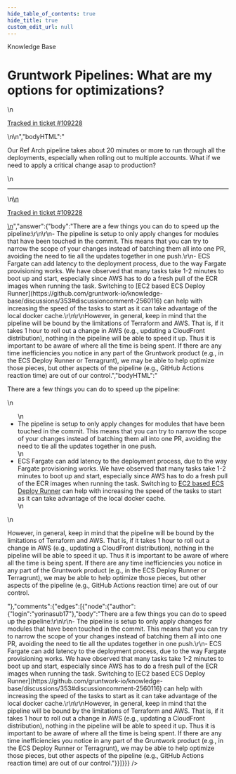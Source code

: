 ```yaml
---
hide_table_of_contents: true
hide_title: true
custom_edit_url: null
---
```



<CenterLayout>
<span class="title">Knowledge Base</span>
<h1>Gruntwork Pipelines: What are my options for optimizations?</h1>
<GitHub json={{"id":"D_kwDOF8slf84AQs-_","number":553,"author":{"login":"yorinasub17"},"title":"Gruntwork Pipelines: What are my options for optimizations?","body":"\nOur Ref Arch pipeline takes about 20 minutes or more to run through all the deployments, especially when rolling out to multiple accounts. What if we need to apply a critical change asap to production?\n\n---\n\n<ins datetime=\"2022-09-09T14:56:25Z\">\n  <p><a href=\"https://support.gruntwork.io/hc/requests/109228\">Tracked in ticket #109228</a></p>\n</ins>\n","bodyHTML":"<p dir=\"auto\">Our Ref Arch pipeline takes about 20 minutes or more to run through all the deployments, especially when rolling out to multiple accounts. What if we need to apply a critical change asap to production?</p>\n<hr>\n<ins datetime=\"2022-09-09T14:56:25Z\">\n  <p dir=\"auto\"><a href=\"https://support.gruntwork.io/hc/requests/109228\" rel=\"nofollow\">Tracked in ticket #109228</a></p>\n</ins>","answer":{"body":"There are a few things you can do to speed up the pipeline:\r\n\r\n- The pipeline is setup to only apply changes for modules that have been touched in the commit. This means that you can try to narrow the scope of your changes instead of batching them all into one PR, avoiding the need to tie all the updates together in one push.\r\n- ECS Fargate can add latency to the deployment process, due to the way Fargate provisioning works. We have observed that many tasks take 1-2 minutes to boot up and start, especially since AWS has to do a fresh pull of the ECR images when running the task. Switching to [EC2 based ECS Deploy Runner](https://github.com/gruntwork-io/knowledge-base/discussions/353#discussioncomment-2560116) can help with increasing the speed of the tasks to start as it can take advantage of the local docker cache.\r\n\r\nHowever, in general, keep in mind that the pipeline will be bound by the limitations of Terraform and AWS. That is, if it takes 1 hour to roll out a change in AWS (e.g., updating a CloudFront distribution), nothing in the pipeline will be able to speed it up. Thus it is important to be aware of where all the time is being spent. If there are any time inefficiencies you notice in any part of the Gruntwork product (e.g., in the ECS Deploy Runner or Terragrunt), we may be able to help optimize those pieces, but other aspects of the pipeline (e.g., GitHub Actions reaction time) are out of our control.","bodyHTML":"<p dir=\"auto\">There are a few things you can do to speed up the pipeline:</p>\n<ul dir=\"auto\">\n<li>The pipeline is setup to only apply changes for modules that have been touched in the commit. This means that you can try to narrow the scope of your changes instead of batching them all into one PR, avoiding the need to tie all the updates together in one push.</li>\n<li>ECS Fargate can add latency to the deployment process, due to the way Fargate provisioning works. We have observed that many tasks take 1-2 minutes to boot up and start, especially since AWS has to do a fresh pull of the ECR images when running the task. Switching to <a href=\"https://github.com/gruntwork-io/knowledge-base/discussions/353#discussioncomment-2560116\" data-hovercard-type=\"discussion\" data-hovercard-url=\"/gruntwork-io/knowledge-base/discussions/353/hovercard?comment_id=2560116\">EC2 based ECS Deploy Runner</a> can help with increasing the speed of the tasks to start as it can take advantage of the local docker cache.</li>\n</ul>\n<p dir=\"auto\">However, in general, keep in mind that the pipeline will be bound by the limitations of Terraform and AWS. That is, if it takes 1 hour to roll out a change in AWS (e.g., updating a CloudFront distribution), nothing in the pipeline will be able to speed it up. Thus it is important to be aware of where all the time is being spent. If there are any time inefficiencies you notice in any part of the Gruntwork product (e.g., in the ECS Deploy Runner or Terragrunt), we may be able to help optimize those pieces, but other aspects of the pipeline (e.g., GitHub Actions reaction time) are out of our control.</p>"},"comments":{"edges":[{"node":{"author":{"login":"yorinasub17"},"body":"There are a few things you can do to speed up the pipeline:\r\n\r\n- The pipeline is setup to only apply changes for modules that have been touched in the commit. This means that you can try to narrow the scope of your changes instead of batching them all into one PR, avoiding the need to tie all the updates together in one push.\r\n- ECS Fargate can add latency to the deployment process, due to the way Fargate provisioning works. We have observed that many tasks take 1-2 minutes to boot up and start, especially since AWS has to do a fresh pull of the ECR images when running the task. Switching to [EC2 based ECS Deploy Runner](https://github.com/gruntwork-io/knowledge-base/discussions/353#discussioncomment-2560116) can help with increasing the speed of the tasks to start as it can take advantage of the local docker cache.\r\n\r\nHowever, in general, keep in mind that the pipeline will be bound by the limitations of Terraform and AWS. That is, if it takes 1 hour to roll out a change in AWS (e.g., updating a CloudFront distribution), nothing in the pipeline will be able to speed it up. Thus it is important to be aware of where all the time is being spent. If there are any time inefficiencies you notice in any part of the Gruntwork product (e.g., in the ECS Deploy Runner or Terragrunt), we may be able to help optimize those pieces, but other aspects of the pipeline (e.g., GitHub Actions reaction time) are out of our control."}}]}}} />

</CenterLayout>
  

<!-- ##DOCS-SOURCER-START
{
  "sourcePlugin": "github-discussions",
  "hash": "ff981b26db76df14fb5719779bbf15c1"
}
##DOCS-SOURCER-END -->
